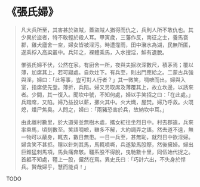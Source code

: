 # 《張氏婦》

> 凡大兵所至，其害甚於盜賊，蓋盜賊人猶得而仇之，兵則人所不敢仇也。其少異於盜者，特不敢輕於殺人耳。甲寅歲，三藩作反，南征之士，養馬袞郡，雞犬廬舍一空，婦女皆被淫污。時遭霪雨，田中瀦水為湖，民無所匿，遂乘桴入高粱叢中。兵知之，裸體乘馬，入水搜淫，鮮有遺脫。
>
> 惟張氏婦不伏，公然在家。有廚舍一所，夜與夫掘坎深數尺，積茅焉；覆以薄，加席其上，若可寢處。自炊灶下。有兵至，則出門應給之。二蒙古兵強與淫，婦曰：「此等事，豈可對人行者？」其一微笑，啁嗻而出。婦與入室，指席使先登。薄折，兵陷。婦又另取席及薄覆其上，故立坎邊，以誘來者。少間，其一復入。聞坎中號，不知何處，婦以手笑招之曰：「在此處。」兵踏席，又陷。婦乃益投以薪，擲火其中。火大熾，屋焚。婦乃呼救。火既熄，燔尸焦臭。人問之，婦曰：「兩豬恐害於兵，故納坎中耳。」
>
> 由此離村數里，於大道旁並無樹木處，攜女紅往坐烈日中。村去郡遠，兵來率乘馬，頃刻數至。笑語啁嗻，雖多不解，大約調弄之語。然去道不遠，無一物可以蔽身，輒去，數日無患。一日一兵至，甚無恥，就烈日中欲淫婦。婦含笑不甚拒。隱以針刺其馬，馬輒噴嘶，兵遂縶馬股際，然後擁婦。婦出巨錐猛刺馬項，馬負痛奔駭。韁系股不得脫，曳馳數十里，同伍始代捉之。首軀不知處，韁上一股，儼然在焉。異史氏曰：「巧計六出，不失身於悍兵。賢哉婦乎，慧而能貞！」

TODO
